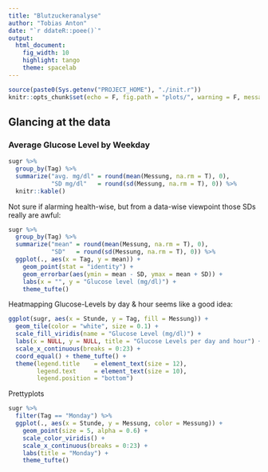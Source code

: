 ```yaml
---
title: "Blutzuckeranalyse"
author: "Tobias Anton"
date: "`r ddateR::poee()`"
output: 
  html_document: 
    fig_width: 10
    highlight: tango
    theme: spacelab
---
```


```r
source(paste0(Sys.getenv("PROJECT_HOME"), "./init.r"))
knitr::opts_chunk$set(echo = F, fig.path = "plots/", warning = F, message = F)
```

## Glancing at the data

### Average Glucose Level by Weekday

```r
sugr %>% 
  group_by(Tag) %>% 
  summarize("avg. mg/dl" = round(mean(Messung, na.rm = T), 0),
            "SD mg/dl"   = round(sd(Messung, na.rm = T), 0)) %>% 
  knitr::kable()
```

Not sure if alarming health-wise, but from a data-wise viewpoint those SDs really are awful:

```r
sugr %>% 
  group_by(Tag) %>% 
  summarize("mean" = round(mean(Messung, na.rm = T), 0),
            "SD"   = round(sd(Messung, na.rm = T), 0)) %>% 
  ggplot(., aes(x = Tag, y = mean)) +
    geom_point(stat = "identity") +
    geom_errorbar(aes(ymin = mean - SD, ymax = mean + SD)) +
    labs(x = "", y = "Glucose level (mg/dl)") +
    theme_tufte()
```

Heatmapping Glucose-Levels by day & hour seems like a good idea:

```r
ggplot(sugr, aes(x = Stunde, y = Tag, fill = Messung)) +
  geom_tile(color = "white", size = 0.1) +
  scale_fill_viridis(name = "Glucose Level (mg/dl)") +
  labs(x = NULL, y = NULL, title = "Glucose Levels per day and hour") +
  scale_x_continuous(breaks = 0:23) +
  coord_equal() + theme_tufte() +
  theme(legend.title    = element_text(size = 12),
        legend.text     = element_text(size = 10),
        legend.position = "bottom")
```

Prettyplots

```r
sugr %>% 
  filter(Tag == "Monday") %>% 
  ggplot(., aes(x = Stunde, y = Messung, color = Messung)) +
    geom_point(size = 5, alpha = 0.6) +
    scale_color_viridis() +
    scale_x_continuous(breaks = 0:23) +
    labs(title = "Monday") +
    theme_tufte()
```